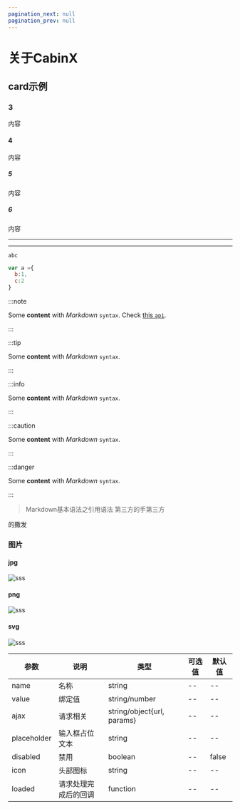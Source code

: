 ```yaml
---
pagination_next: null
pagination_prev: null
---
```


# 关于CabinX

## card示例

### 3
内容

#### 4
内容

##### 5
内容
##### 6
内容

<hr/>

---


`abc`

```javascript
var a ={
  b:1,
  c:2
}

```

:::note

Some **content** with _Markdown_ `syntax`. Check [this `api`](#).

:::

:::tip

Some **content** with _Markdown_ `syntax`.

:::

:::info

Some **content** with _Markdown_ `syntax`.

:::

:::caution

Some **content** with _Markdown_ `syntax`.

:::

:::danger

Some **content** with _Markdown_ `syntax`.

:::


>Markdown基本语法之引用语法
第三方的手第三方



的撒发

### 图片

#### jpg
![sss](img/VCG211307103459.jpg)

#### png
![sss](img/cabinx-16.png)

#### svg
![sss](img/logo.svg)

|参数|说明|类型|可选值|默认值|
|----|----|----|----|----|
|name|名称|string|--|--|
|value|绑定值|string/number|--|--|
|ajax|请求相关|string/object{url, params}|--|--|
|placeholder|输入框占位文本|string|--|--|
|disabled|禁用|boolean|--|false|
|icon|头部图标|string|--|--|
|loaded|请求处理完成后的回调|function|--|--|



